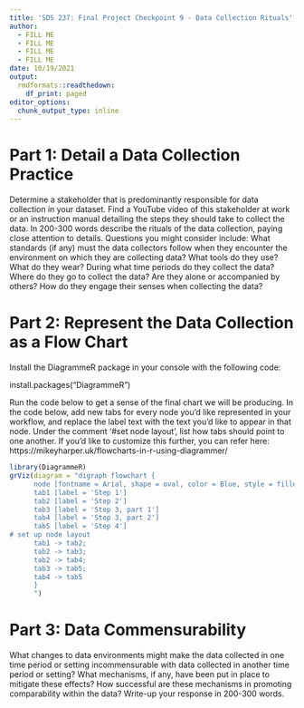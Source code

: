 ```yaml
---
title: 'SDS 237: Final Project Checkpoint 9 - Data Collection Rituals'
author:
  - FILL ME
  - FILL ME
  - FILL ME
  - FILL ME
date: 10/19/2021
output: 
  rmdformats::readthedown:
    df_print: paged
editor_options: 
  chunk_output_type: inline
---
```


# Part 1: Detail a Data Collection Practice

Determine a stakeholder that is predominantly responsible for data collection in your dataset. Find a YouTube video of this stakeholder at work or an instruction manual detailing the steps they should take to collect the data. In 200-300 words describe the rituals of the data collection, paying close attention to details. Questions you might consider include: What standards (if any) must the data collectors follow when they encounter the environment on which they are collecting data? What tools do they use? What do they wear? During what time periods do they collect the data? Where do they go to collect the data? Are they alone or accompanied by others? How do they engage their senses when collecting the data?


# Part 2: Represent the Data Collection as a Flow Chart

Install the DiagrammeR package in your console with the following code:

install.packages("DiagrammeR")

Run the code below to get a sense of the final chart we will be producing. In the code below, add new tabs for every node you'd like represented in your workflow, and replace the label text with the text you'd like to appear in that node. Under the comment '#set node layout', list how tabs should point to one another. If you'd like to customize this further, you can refer here: https://mikeyharper.uk/flowcharts-in-r-using-diagrammer/

```r
library(DiagrammeR)
grViz(diagram = "digraph flowchart {
      node [fontname = Arial, shape = oval, color = Blue, style = filled, fontcolor = White]        
      tab1 [label = 'Step 1']
      tab2 [label = 'Step 2']
      tab3 [label = 'Step 3, part 1']
      tab4 [label = 'Step 3, part 2']
      tab5 [label = 'Step 4']
# set up node layout
      tab1 -> tab2;
      tab2 -> tab3;
      tab2 -> tab4;
      tab3 -> tab5;
      tab4 -> tab5
      }
      ")
```

# Part 3: Data Commensurability

What changes to data environments might make the data collected in one time period or setting incommensurable with data collected in another time period or setting? What mechanisms, if any, have been put in place to mitigate these effects? How successful are these mechanisms in promoting comparability within the data? Write-up your response in 200-300 words. 